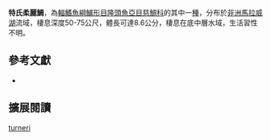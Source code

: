 {{Speciesbox
| name = 特氏柔麗鯛
| status = NE
| status_system = IUCN3.1
| image = 
| image_width = 260px
| image_caption = 
| genus = Placidochromis
| species = turneri
| authority = [[Hanssens|Hanssens]], 2004
| synonyms = 
}}
'''特氏柔麗鯛'''，為[[輻鰭魚綱|輻鰭魚綱]][[鱸形目|鱸形目]][[隆頭魚亞目|隆頭魚亞目]][[慈鯛科|慈鯛科]]的其中一[[種|種]]，分布於[[非洲|非洲]][[馬拉威湖|馬拉威湖]]流域，棲息深度50-75公尺，體長可達8.6公分，棲息在底中層水域，生活習性不明。

== 參考文獻 ==
*{{FishBase_species|genus=Placidochromis|species=turneri|year=2013|month=4}}

== 擴展閱讀 ==
{{refbegin}}
{{wikispecies-inline|Placidochromis turneri|特氏柔麗鯛}}
{{refend}}
{{Taxonbar|from=Q6416408}}

[[Category:柔麗鯛屬|turneri]]


{{鱸形目小作品}}